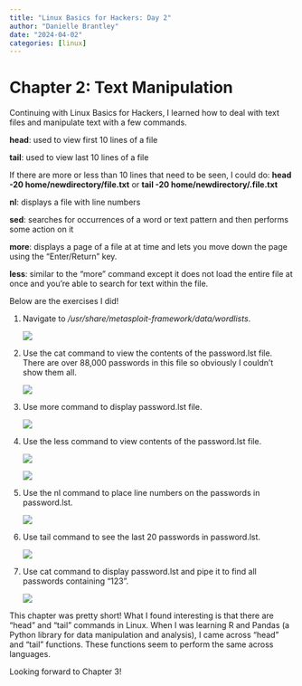 ```yaml
---
title: "Linux Basics for Hackers: Day 2"
author: "Danielle Brantley"
date: "2024-04-02"
categories: [linux]
---
```


# Chapter 2: Text Manipulation

Continuing with Linux Basics for Hackers, I learned how to deal with text files and manipulate text with a few commands.

**head**: used to view first 10 lines of a file

**tail**: used to view last 10 lines of a file

If there are more or less than 10 lines that need to be seen, I could do: **head -20 home/newdirectory/file.txt** or **tail -20 home/newdirectory/.file.txt**

**nl**: displays a file with line numbers

**sed**: searches for occurrences of a word or text pattern and then performs some action on it

**more**: displays a page of a file at at time and lets you move down the page using the "Enter/Return" key.

**less**: similar to the "more" command except it does not load the entire file at once and you're able to search for text within the file.

Below are the exercises I did!

1.  Navigate to */usr/share/metasploit-framework/data/wordlists*.

    ![](images/number1.png)

2.  Use the cat command to view the contents of the password.lst file. There are over 88,000 passwords in this file so obviously I couldn't show them all.

    ![](images/number2.png)

3.  Use more command to display password.lst file.

    ![](images/number3.png)

4.  Use the less command to view contents of the password.lst file.

    ![](images/number4.png)

    ![](images/number4part2.png)

5.  Use the nl command to place line numbers on the passwords in password.lst.

    ![](images/number5.png)

6.  Use tail command to see the last 20 passwords in password.lst.

    ![](images/number6.png)

7.  Use cat command to display password.lst and pipe it to find all passwords containing "123".

    ![](images/number7.png)

This chapter was pretty short! What I found interesting is that there are "head" and "tail" commands in Linux. When I was learning R and Pandas (a Python library for data manipulation and analysis), I came across "head" and "tail" functions. These functions seem to perform the same across languages.

Looking forward to Chapter 3!
